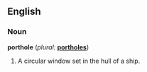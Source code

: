 ==English==

===Noun===
'''porthole'''  (''plural:'' '''[[portholes]]''')
# A circular window set in the hull of a ship.